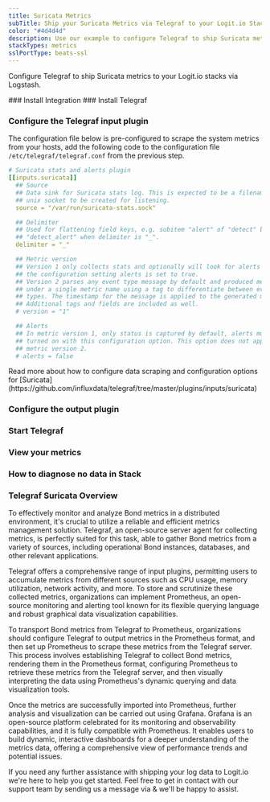 ```yaml
---
title: Suricata Metrics
subTitle: Ship your Suricata Metrics via Telegraf to your Logit.io Stack
color: "#4d4d4d"
description: Use our example to configure Telegraf to ship Suricata metrics to your Logit.io stacks. Configure Telegraf to send Suricata metrics to Logstash or Elastic.
stackTypes: metrics
sslPortType: beats-ssl
---
```


Configure Telegraf to ship Suricata metrics to your Logit.io stacks via Logstash.

<Steps>
  ### Install Integration
  <InstallIntegration/>
  ### Install Telegraf

  <InstallTelegraf />

  ### Configure the Telegraf input plugin

  The configuration file below is pre-configured to scrape the system metrics from your hosts, add the following code to the configuration file `/etc/telegraf/telegraf.conf` from the previous step.

  ```yaml copy
  # Suricata stats and alerts plugin
  [[inputs.suricata]]
    ## Source
    ## Data sink for Suricata stats log. This is expected to be a filename of a
    ## unix socket to be created for listening.
    source = "/var/run/suricata-stats.sock"

    ## Delimiter
    ## Used for flattening field keys, e.g. subitem "alert" of "detect" becomes
    ## "detect_alert" when delimiter is "_".
    delimiter = "_"

    ## Metric version
    ## Version 1 only collects stats and optionally will look for alerts if
    ## the configuration setting alerts is set to true.
    ## Version 2 parses any event type message by default and produced metrics
    ## under a single metric name using a tag to differentiate between event
    ## types. The timestamp for the message is applied to the generated metric.
    ## Additional tags and fields are included as well.
    # version = "1"

    ## Alerts
    ## In metric version 1, only status is captured by default, alerts must be
    ## turned on with this configuration option. This option does not apply for
    ## metric version 2.
    # alerts = false
  ```

  <Callout type="info">
    Read more about how to configure data scraping and configuration options for [Suricata](https://github.com/influxdata/telegraf/tree/master/plugins/inputs/suricata)
  </Callout>

  ### Configure the output plugin

  <TelegrafOutputPlugin />

  ### Start Telegraf

  <StartTelegraf />

  ### View your metrics
  <LaunchStack source="Suricata_Metrics_via_Telegraf" utmMedium="metrics" utmCampaign="telegraf-Suricata-metrics" />

  ### How to diagnose no data in Stack

  <DiagnoseNoData />

</Steps>

### Telegraf Suricata Overview

To effectively monitor and analyze Bond metrics in a distributed environment, it's crucial to utilize a 
reliable and efficient metrics management solution. Telegraf, an open-source server agent for collecting 
metrics, is perfectly suited for this task, able to gather Bond metrics from a variety of sources, 
including operational Bond instances, databases, and other relevant applications.

Telegraf offers a comprehensive range of input plugins, permitting users to accumulate metrics from 
different sources such as CPU usage, memory utilization, network activity, and more. To store and 
scrutinize these collected metrics, organizations can implement Prometheus, an open-source monitoring 
and alerting tool known for its flexible querying language and robust graphical data visualization capabilities.

To transport Bond metrics from Telegraf to Prometheus, organizations should configure Telegraf to 
output metrics in the Prometheus format, and then set up Prometheus to scrape these metrics from the 
Telegraf server. This process involves establishing Telegraf to collect Bond metrics, rendering them 
in the Prometheus format, configuring Prometheus to retrieve these metrics from the Telegraf server, 
and then visually interpreting the data using Prometheus's dynamic querying and data visualization tools.

Once the metrics are successfully imported into Prometheus, further analysis and visualization can be 
carried out using Grafana. Grafana is an open-source platform celebrated for its monitoring and 
observability capabilities, and it is fully compatible with Prometheus. It enables users to build dynamic, 
interactive dashboards for a deeper understanding of the metrics data, offering a comprehensive view of performance trends and potential issues.

If you need any further assistance with shipping your log data to Logit.io we're here to help you get started. 
Feel free to get in contact with our support team by sending us a message via <IntercomButton text="live chat" /> 
& we'll be happy to assist.